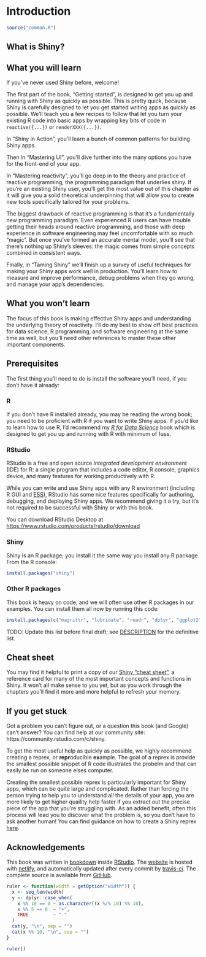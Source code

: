 # Introduction

```r
source("common.R")
```

## What is Shiny?

## What you will learn

If you've never used Shiny before, welcome! 

The first part of the book, "Getting started", is designed to get you up and running with Shiny as quickly as possible. This is pretty quick, because Shiny is carefully designed to let you get started writing apps as quickly as possible. We'll teach you a few recipes to follow that let you turn your existing R code into basic apps by wrapping key bits of code in `reactive({...})` or `renderXXX({...})`.

In "Shiny in Action", you'll learn a bunch of common patterns for building Shiny apps.

Then in "Mastering UI", you'll dive further into the many options you have for the front-end of your app.

In "Mastering reactivity", you'll go deep in to the theory and practice of reactive programming, the programming paradigm that underlies shiny. If you're an existing Shiny user, you'll get the most value out of this chapter as it will give you a solid theoretical underpinning that will allow you to create new tools specifically tailored for your problems.

The biggest drawback of reactive programming is that it's a fundamentally new programming paradigm. Even experienced R users can have trouble getting their heads around reactive programming, and those with deep experience in software engineering may feel uncomfortable with so much "magic". But once you've formed an accurate mental model, you'll see that there's nothing up Shiny's sleeves: the magic comes from simple concepts combined in consistent ways.

Finally, in "Taming Shiny" we'll finish up a survey of useful techniques for making your Shiny apps work well in production. You'll learn how to measure and improve performance, debug problems when they go wrong, and manage your app's dependencies.

## What you won't learn

The focus of this book is making effective Shiny apps and understanding the underlying theory of reactivity. I'll do my best to show off best practices for data science, R programming, and software engineering at the same time as well, but you'll need other references to master these other important components.

## Prerequisites {#prerequisites}

The first thing you'll need to do is install the software you'll need, if you don't have it already:

### R {-}

If you don't have R installed already, you may be reading the wrong book; you need to be proficient with R if you want to write Shiny apps. If you'd like to learn how to use R, I'd recommend my [_R for Data Science_](https://r4ds.had.co.nz/) book which is designed to get you up and running with R with minimum of fuss.

### RStudio {-}

RStudio is a free and open source *integrated development environment* (IDE) for R: a single program that includes a code editor, R console, graphics device, and many features for working productively with R.

While you can write and use Shiny apps with any R environment (including R GUI and [ESS](http://ess.r-project.org)), RStudio has some nice features specifically for authoring, debugging, and deploying Shiny apps. We recommend giving it a try, but it's not required to be successful with Shiny or with this book.

You can download RStudio Desktop at <https://www.rstudio.com/products/rstudio/download>

### Shiny {-}

Shiny is an R package; you install it the same way you install any R package. From the R console:

```r
install.packages("shiny")
```

### Other R packages {-}

This book is heavy on code, and we will often use other R packages in our examples. You can install them all now by running this code:

```r
install.packages(c("magrittr", "lubridate", "readr", "dplyr", "ggplot2", "gt"))
```

TODO: Update this list before final draft; see [DESCRIPTION](https://github.com/hadley/mastering-shiny/blob/master/DESCRIPTION) for the definitive list.

## Cheat sheet

You may find it helpful to print a copy of our [Shiny "cheat sheet"](https://github.com/rstudio/cheatsheets/raw/master/shiny.pdf), a reference card for many of the most important concepts and functions in Shiny. It won't all make sense to you yet, but as you work through the chapters you'll find it more and more helpful to refresh your memory.

## If you get stuck

Got a problem you can't figure out, or a question this book (and Google) can't answer? You can find help at our community site: https://community.rstudio.com/c/shiny.

To get the most useful help as quickly as possible, we highly recommend creating a reprex, or **repr**oducible **ex**ample. The goal of a reprex is provide the smallest possible snippet of R code illustrates the probelm and that can easily be run on someone elses computer. 

Creating the smallest possible reprex is particularly important for Shiny apps, which can be quite large and complicated. Rather than forcing the person trying to help you to understand all the details of your app, you are more likely to get higher quaility help faster if you extract out the precise piece of the app that you're struggling with. As an added benefit, often this process will lead you to discover what the problem is, so you don't have to ask another human! You can find guidance on how to create a Shiny reprex [here](<https://community.rstudio.com/t/shiny-debugging-and-reprex-guide/10001>).

## Acknowledgements

This book was written in [bookdown](http://bookdown.org/) inside [RStudio](http://www.rstudio.com/ide/). The [website](http://mastering-shiny.org/) is hosted with [netlify](http://netlify.com/), and automatically updated after every commit by [travis-ci](https://travis-ci.org/). The complete source is available from [GitHub](https://github.com/hadley/mastering-shiny). 

```r
ruler <- function(width = getOption("width")) {
  x <- seq_len(width)
  y <- dplyr::case_when(
    x %% 10 == 0 ~ as.character((x %/% 10) %% 10),
    x %% 5 == 0  ~ "+",
    TRUE         ~ "-"
  )
  cat(y, "\n", sep = "")
  cat(x %% 10, "\n", sep = "")
}
```
```r
ruler()
```
